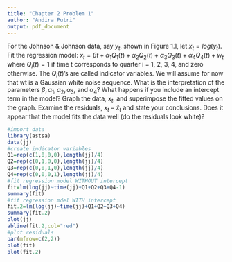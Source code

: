 ---
title: "Chapter 2 Problem 1"
author: "Andira Putri"
output: pdf_document
---

For the Johnson & Johnson data, say $y_t$, shown in Figure 1.1, let $x_t = log(y_t)$. Fit the regression model:
$x_t = \beta t + \alpha_1Q_1(t) + \alpha_2Q_2(t) + \alpha_3Q_3(t) + \alpha_4Q_4(t) + w_t$ where $Q_i(t) = 1$ if time t corresponds to quarter i = 1, 2, 3, 4, and zero otherwise. The $Q_i(t)$’s are called indicator variables. We will assume for now that wt is a Gaussian white noise sequence. What is the interpretation of the parameters $\beta, \alpha_1, \alpha_2, \alpha_3$, and $\alpha_4$? What happens if you include an intercept term in the model? Graph the data, $x_t$, and superimpose the fitted values on the graph. Examine the residuals, $x_t-\hat{x}_t$ and state your conclusions. Does it appear that the model fits the data well (do the residuals look white)?

```{r}
#import data
library(astsa)
data(jj)
#create indicator variables
Q1=rep(c(1,0,0,0),length(jj)/4)
Q2=rep(c(0,1,0,0),length(jj)/4)
Q3=rep(c(0,0,1,0),length(jj)/4)
Q4=rep(c(0,0,0,1),length(jj)/4)
#fit regression model WITHOUT intercept
fit=lm(log(jj)~time(jj)+Q1+Q2+Q3+Q4-1)
summary(fit)
#fit regression mdel WITH intercept
fit.2=lm(log(jj)~time(jj)+Q1+Q2+Q3+Q4)
summary(fit.2)
plot(jj)
abline(fit.2,col="red")
#plot residuals
par(mfrow=c(2,2))
plot(fit)
plot(fit.2)
```
